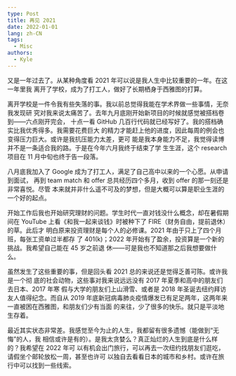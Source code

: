 ```yaml
---
type: Post
title: 再见 2021
date: 2022-01-01
lang: zh-CN
tags:
  - Misc
authors:
  - Kyle
---
```


又是一年过去了。从某种角度看 2021 年可以说是我人生中比较重要的一年。在这一年里我
离开了学校，成为了打工人，做好了长期栖身于西雅图的打算。

离开学校是一件令我有些失落的事。我以前总觉得我能在学术界做一些事情，无奈我发现研
究对我来说太痛苦了。去年九月底刚开始新项目的时候就感觉被搭档卷到——六点刚开完会，
十点一看 GitHub 几百行代码就已经写好了。我的搭档确实比我优秀得多。我需要花费巨大
的精力才能赶上他的进度，因此每周的例会也变得压力巨大。或许是我抗压能力太差，更可
能是我本身能力不足，我觉得读博并不是一条适合我的路。于是在今年六月我终于结束了学
生生涯，这个 research 项目在 11 月中旬也终于告一段落。

八月底我加入了 Google 成为了打工人，满足了自己高中以来的一个心愿。从申请到面试，
再到 team match 和 offer 总共经历四个多月，收到 offer 的那一刻还是非常喜悦。尽管
本来就并非什么遥不可及的梦想，但是大概可以算是职业生涯的一个好的起点。

开始工作后我也开始研究理财的问题。学生时代一直对钱没什么概念，却在暑假期间在
YouTube 上看《和我一起来谈钱》时被种下了 FIRE（财务自由，提前退休）的草。此后才
明白原来投资理财是每个人的必修课。2021 年由于只上了四个月班，每张工资单过半都存
了 401(k)；2022 年开始有了盈余，投资算是一个新的挑战。我希望自己能在 45 岁之前退
休——可是我也不知道那之后我想要做什么。

虽然发生了这些重要的事，但是回头看 2021 总的来说还是觉得乏善可陈。或许我是一个彻
底的社会动物，这些事对我来说远远没有 2017 年夏季和高中的朋友们去日本、2017 年寒
假与大学的朋友们上山滑雪、或者是 2018 年圣诞去纽约拜访友人值得纪念。而自从 2019
年底新冠病毒肺炎疫情爆发已有足足两年，这两年来一直被困在西雅图，和朋友们少有当面
的来往，少了很多的快乐。就只是平淡地生存着。

最近其实状态非常差。我感觉至今为止的人生，我都留有很多遗憾（能做到“无悔”的人，我
相信或许是有的）。是我太贪婪么？真正灿烂的人生到底是什么样的？我希望在 2022 年可
以有机会出门旅行，可以再去一次纽约找朋友们逛吃，请假坐个邮轮放松一周，甚至也许可
以独自去看看日本的城市和乡村。或许在旅行中可以找到一些线索。
